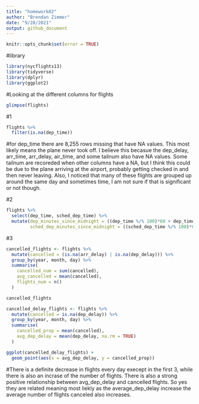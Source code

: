 ```yaml
---
title: "homework02"
author: "Brendan Zimmer"
date: "9/28/2021"
output: github_document
---
```


```r
knitr::opts_chunk$set(error = TRUE)
```

#library
```r
library(nycflights13)
library(tidyverse)
library(dplyr)
library(ggplot2)
```

#Looking at the different columns for flights
```r
glimpse(flights)
```
#1
```r
flights %>% 
  filter(is.na(dep_time))
```
#for dep_time there are 8,255 rows missing that have NA values.  This most likely means the plane never took off.  I believe this becasue the dep_delay, arr_time, arr_delay, air_time, and some tailnum also have NA values.  Some tailnum are recoreded when other columns have a NA, but I think this could be due to the plane arriving at the airport, probably getting checked in and then never leaving.  Also, I noticed that many of these flights are grouped up around the same day and sometimes time, I am not sure if that is significant or not though.

#2
```r
flights %>% 
  select(dep_time, sched_dep_time) %>% 
  mutate(dep_minutes_since_midnight = ((dep_time %/% 100)*60 + dep_time %% 100),
         sched_dep_minutes_since_midnight = ((sched_dep_time %/% 100)*60 + sched_dep_time %% 100))
```
#3
```r
cancelled_flights <- flights %>% 
  mutate(cancelled = (is.na(arr_delay) | is.na(dep_delay))) %>% 
  group_by(year, month, day) %>% 
  summarise(
    cancelled_num = sum(cancelled),
    avg_cancelled = mean(cancelled),
    flights_num = n()
  )

cancelled_flights
```
```r
cancelled_delay_flights <- flights %>% 
  mutate(cancelled = is.na(dep_delay)) %>% 
  group_by(year, month, day) %>% 
  summarise(
    cancelled_prop = mean(cancelled),
    avg_dep_delay = mean(dep_delay, na.rm = TRUE)
  ) 

ggplot(cancelled_delay_flights) +
  geom_point(aes(x = avg_dep_delay, y = cancelled_prop))
```


#There is a definite decrease in flights every day execept in the first 3, while there is also an incrase of the number of flights.  There is also a strong positive relationship between avg_dep_delay and cancelled flights.  So yes they are related meaning most liekly as the average_dep_delay increase the average number of flights canceled also increases.

